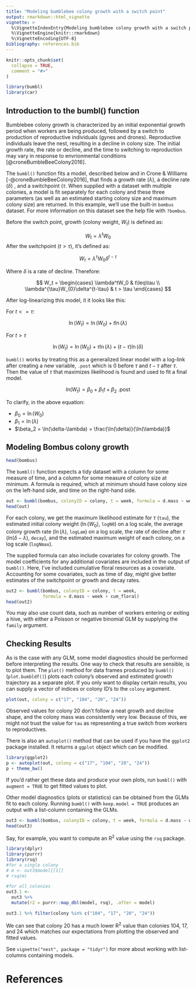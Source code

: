 ```yaml
---
title: "Modeling bumblebee colony growth with a switch point"
output: rmarkdown::html_vignette
vignette: >
  %\VignetteIndexEntry{Modeling bumblebee colony growth with a switch point}
  %\VignetteEngine{knitr::rmarkdown}
  %\VignetteEncoding{UTF-8}
bibliography: references.bib
---
```


```r
knitr::opts_chunk$set(
  collapse = TRUE,
  comment = "#>"
)
```

```r
library(bumbl)
library(car)
```

## Introduction to the bumbl() function

Bumblebee colony growth is characterized by an initial exponential growth period when workers are being produced, followed by a switch to production of reproductive individuals (gynes and drones).
Reproductive individuals leave the nest, resulting in a decline in colony size.
The initial growth rate, the rate or decline, and the time to switching to reproduction may vary in response to envrionmental conditions [@croneBumbleBeeColony2016].

The `bumbl()` function fits a model, described below and in Crone & Williams [-@croneBumbleBeeColony2016], that finds a growth rate ($\lambda$), a decline rate ($\delta$) , and a switchpoint ($\tau$. When supplied with a dataset with multiple colonies, a model is fit separately for each colony and these three parameters (as well as an estimated starting colony size and maximum colony size) are returned.
In this example, we'll use the built-in `bombus` dataset.
For more information on this dataset see the help file with `?bombus`.

Before the switch point, growth (colony weight, $W_t$) is defined as:

$$
W_t = \lambda^tW_0
$$ After the switchpoint ($t > \tau$), it's defined as:

$$
W_t = \lambda^{\tau}W_{0}\delta^{t-\tau}
$$

Where $\delta$ is a rate of decline.
Therefore:

$$
W_t = 
  \begin{cases}
  \lambda^tW_0 & t\leq\tau \\
  \lambda^{\tau}W_{0}\delta^{t-\tau} & t > \tau
  \end{cases}
$$

After log-linearizing this model, it it looks like this:

For $t<=\tau$:

$$
\ln(W_t) = \ln(W_0) + t\ln(\lambda)
$$

For $t>\tau$

$$
\ln(W_t) = \ln(W_0) + \tau\ln(\lambda) + (t-\tau)\ln(\delta)
$$

`bumbl()` works by treating this as a generalized linear model with a log-link after creating a new variable, `.post` which is 0 before $\tau$ and $t-\tau$ after $\tau$.
Then the value of $\tau$ that maximizes likelihood is found and used to fit a final model.

$$
ln(W_t) = \beta_0 + \beta_1t + \beta_2 \textrm{ .post}
$$

To clarify, in the above equation:

-   $\beta_0 = \ln(W_0)$
-   $\beta_1 = \ln(\lambda)$
-   $\beta_2 = \ln(\delta-\lambda) = \frac{\ln(\delta)}{\ln(\lambda)}$

## Modeling Bombus colony growth

```r
head(bombus)
```

The `bumbl()` function expects a tidy dataset with a column for some measure of time, and a column for some measure of colony size at minimum.
A formula is required, which at minimum should have colony size on the left-hand side, and time on the right-hand side.

```r
out <- bumbl(bombus, colonyID = colony, t = week, formula = d.mass ~ week)
head(out)
```

For each colony, we get the maximum likelihood estimate for $\tau$ (`tau`), the estimated initial colony weight ($\ln({W_0})$, `logN0`) on a log scale, the average colony growth rate ($\ln(\lambda)$, `logLam`) on a log scale, the rate of decline after $\tau$ ($ln(\delta - \lambda)$, `decay`), and the estimated maximum weight of each colony, on a log scale (`logNmax`).

The supplied formula can also include covariates for colony growth.
The model coefficients for any additional covariates are included in the output of `bumbl()`.
Here, I've included cumulative floral resources as a covariate.
Accounting for some covariates, such as time of day, might give better estimates of the switchpoint or growth and decay rates.

```r
out2 <- bumbl(bombus, colonyID = colony, t = week,
              formula = d.mass ~ week + cum_floral)
head(out2)
```

You may also use count data, such as number of workers entering or exiting a hive, with either a Poisson or negative binomial GLM by supplying the `family` argument.

## Checking Results

As is the case with any GLM, some model diagnostics should be performed before interpreting the results.
One way to check that results are sensible, is to plot them.
The `plot()` method for data frames produced by `bumbl()` (`plot.bumbldf()`) plots each colony's observed and estimated growth trajectory as a separate plot.
If you only want to display certain results, you can supply a vector of indices or colony ID's to the `colony` argument.

```r
plot(out, colony = c("17", "104", "20", "24"))
```

Observed values for colony 20 don't follow a neat growth and decline shape, and the colony mass was consistently very low.
Because of this, we might not trust the value for `tau` as representing a true switch from workers to reproductives.

There is also an `autoplot()` method that can be used if you have the `ggplot2` package installed.
It returns a `ggplot` object which can be modified.

```r
library(ggplot2)
p <- autoplot(out, colony = c("17", "104", "20", "24"))
p + theme_bw()
```

If you'd rather get these data and produce your own plots, run `bumbl()` with `augment = TRUE` to get fitted values to plot.

Other model diagnostics (plots or statistics) can be obtained from the GLMs fit to each colony.
Running `bumbl()` with `keep.model = TRUE` produces an output with a list-column containing the GLMs.

```r
out3 <- bumbl(bombus, colonyID = colony, t = week, formula = d.mass ~ week, keep.model = TRUE)
head(out3)
```

Say, for example, you want to compute an R^2^ value using the `rsq` package.

```r
library(dplyr)
library(purrr)
library(rsq)
#for a single colony
# m <- out3$model[[1]]
# rsq(m)

#for all colonies
out3.1 <-
  out3 %>% 
  mutate(r2 = purrr::map_dbl(model, rsq), .after = model)

out3.1 %>% filter(colony %in% c("104", "17", "20", "24"))
```

We can see that colony 20 has a much lower R^2^ value than colonies 104, 17, and 24 which matches our expectations from plotting the observed and fitted values.

See `vignette("nest", package = "tidyr")` for more about working with list-columns containing models.

# References
